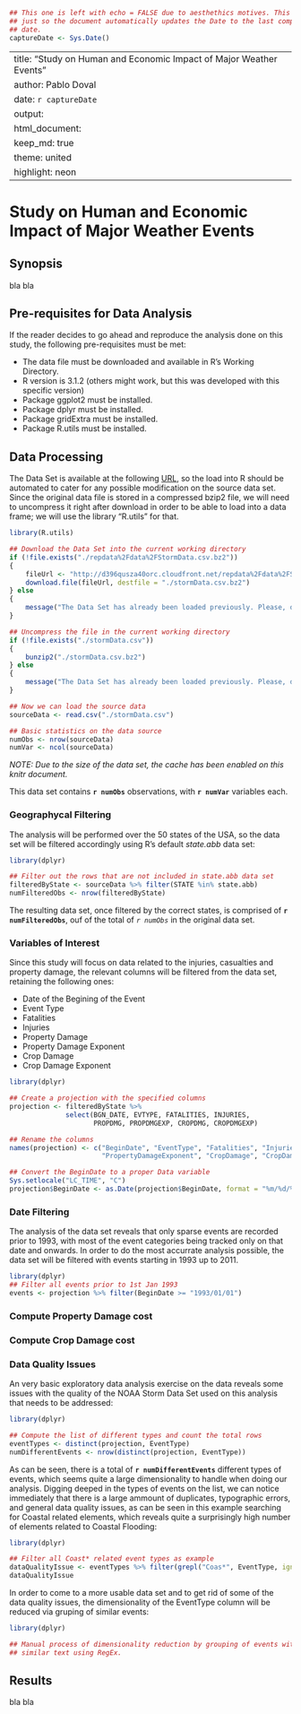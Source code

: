 ```r
## This one is left with echo = FALSE due to aesthethics motives. This is 
## just so the document automatically updates the Date to the last compile
## date.
captureDate <- Sys.Date()
```
---
title: "Study on Human and Economic Impact of Major Weather Events"
author: Pablo Doval
date: `r captureDate`
output: 
  html_document:
    keep_md: true
    theme: united
    highlight: neon
---

# Study on Human and Economic Impact of Major Weather Events

## Synopsis

bla bla

## Pre-requisites for Data Analysis

If the reader decides to go ahead and reproduce the analysis done on this study, the following pre-requisites must be met:

* The data file must be downloaded and available in R's Working Directory.
* R version is 3.1.2 (others might work, but this was developed with this specific version)
* Package ggplot2 must be installed.
* Package dplyr must be installed.
* Package gridExtra must be installed.
* Package R.utils must be installed.


## Data Processing

The Data Set is available at the following [URL](https://d396qusza40orc.cloudfront.net/repdata%2Fdata%2FStormData.csv.bz2), so the load into R should be automated to cater for any possible modification on the source data set. Since the original data file is stored in a compressed bzip2 file, we will need to uncompress it right after download in order to be able to load into a data frame; we will use the library "R.utils" for that.

```r
library(R.utils)

## Download the Data Set into the current working directory
if (!file.exists("./repdata%2Fdata%2FStormData.csv.bz2")) 
{
    fileUrl <- "http://d396qusza40orc.cloudfront.net/repdata%2Fdata%2FStormData.csv.bz2"
    download.file(fileUrl, destfile = "./stormData.csv.bz2")
} else 
{
    message("The Data Set has already been loaded previously. Please, delete it manually if you want to refresh.")
}

## Uncompress the file in the current working directory
if (!file.exists("./stormData.csv")) 
{
    bunzip2("./stormData.csv.bz2")
} else 
{
    message("The Data Set has already been loaded previously. Please, delete it manually if you want to refresh.")
}

## Now we can load the source data
sourceData <- read.csv("./stormData.csv")

## Basic statistics on the data source
numObs <- nrow(sourceData)
numVar <- ncol(sourceData)

```

*NOTE: Due to the size of the data set, the cache has been enabled on this knitr document.*

This data set contains **`r numObs`** observations, with **`r numVar`** variables each.

### Geographycal Filtering

The analysis will be performed over the 50 states of the USA, so the data set will be filtered accordingly using R's default *state.abb* data set:

```r
library(dplyr)

## Filter out the rows that are not included in state.abb data set
filteredByState <- sourceData %>% filter(STATE %in% state.abb) 
numFilteredObs <- nrow(filteredByState)
```

The resulting data set, once filtered by the correct states, is comprised of **`r numFilteredObs`**, ouf of the total of *`r numObs`* in the original data set.


### Variables of Interest

Since this study will focus on data related to the injuries, casualties and property damage, the relevant columns will be filtered from the data set, retaining the following ones:

* Date of the Begining of the Event
* Event Type
* Fatalities
* Injuries
* Property Damage
* Property Damage Exponent
* Crop Damage
* Crop Damage Exponent

```r
library(dplyr)

## Create a projection with the specified columns
projection <- filteredByState %>%
              select(BGN_DATE, EVTYPE, FATALITIES, INJURIES,  
                     PROPDMG, PROPDMGEXP, CROPDMG, CROPDMGEXP)

## Rename the columns
names(projection) <- c("BeginDate", "EventType", "Fatalities", "Injuries", "PropertyDamage", 
                       "PropertyDamageExponent", "CropDamage", "CropDamageExponent")

## Convert the BeginDate to a proper Data variable
Sys.setlocale("LC_TIME", "C")
projection$BeginDate <- as.Date(projection$BeginDate, format = "%m/%d/%Y")
```

### Date Filtering

The analysis of the data set reveals that only sparse events are recorded prior to 1993, with most of the event categories being tracked only on that date and onwards. In order to do the most accurrate analysis possible, the data set will be filtered with events starting in 1993 up to 2011.

```r
library(dplyr)
## Filter all events prior to 1st Jan 1993
events <- projection %>% filter(BeginDate >= "1993/01/01")
```

### Compute Property Damage cost

### Compute Crop Damage cost

### Data Quality Issues

An very basic exploratory data analysis exercise on the data reveals some issues with the quality of the NOAA Storm Data Set used on this analysis that needs to be addressed:

```r
library(dplyr)

## Compute the list of different types and count the total rows
eventTypes <- distinct(projection, EventType)
numDifferentEvents <- nrow(distinct(projection, EventType))
```

As can be seen, there is a total of **`r numDifferentEvents`** different types of events, which seems quite a large dimensionality to handle when doing our analysis. Digging deeped in the types of events on the list, we can notice immediately that there is a large ammount of duplicates, typographic errors, and general data quality issues, as can be seen in this example searching for Coastal related elements, which reveals quite a surprisingly high number of elements related to Coastal Flooding:

```r
library(dplyr)

## Filter all Coast* related event types as example
dataQualityIssue <- eventTypes %>% filter(grepl("Coas*", EventType, ignore.case = TRUE)) %>% select(EventType)
dataQualityIssue
```

In order to come to a more usable data set and to get rid of some of the data quality issues, the dimensionality of the EventType column will be reduced via gruping of similar events:

```r
library(dplyr)

## Manual process of dimensionality reduction by grouping of events with
## similar text using RegEx.

```


## Results
bla bla

